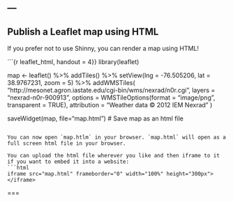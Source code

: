 ---
---

## Publish a Leaflet map using HTML

If you prefer not to use Shinny, you can render a map using HTML!

```{r leaflet_html, handout = 4}}
library(leaflet)

map <- leaflet() %>%
  addTiles() %>%
  setView(lng = -76.505206, lat = 38.9767231, zoom = 5) %>%
  addWMSTiles(
    "http://mesonet.agron.iastate.edu/cgi-bin/wms/nexrad/n0r.cgi",
    layers = "nexrad-n0r-900913", 
    options = WMSTileOptions(format = "image/png", transparent = TRUE),
    attribution = "Weather data © 2012 IEM Nexrad"
  )

saveWidget(map, file="map.html")    # Save map as an html file
```

You can now open `map.htlm` in your browser. `map.html` will open as a full screen html file in your browser. 

You can upload the html file wherever you like and then iframe to it if you want to embed it into a website:
```html
iframe src="map.html" frameborder="0" width="100%" height="300px"></iframe>
```

===